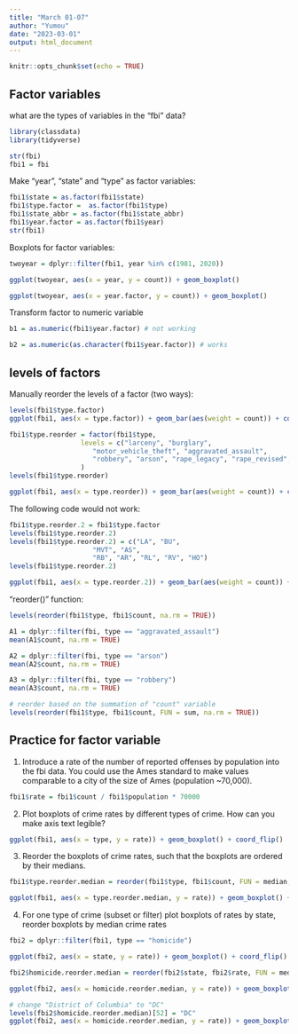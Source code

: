```yaml
---
title: "March 01-07"
author: "Yumou"
date: "2023-03-01"
output: html_document
---
```


```r
knitr::opts_chunk$set(echo = TRUE)
```

## Factor variables

what are the types of variables in the "fbi" data?

```r
library(classdata)
library(tidyverse)

str(fbi)
fbi1 = fbi
```

Make "year", "state" and "type" as factor variables:

```r
fbi1$state = as.factor(fbi1$state)
fbi1$type.factor =  as.factor(fbi1$type)
fbi1$state_abbr = as.factor(fbi1$state_abbr)
fbi1$year.factor = as.factor(fbi1$year)
str(fbi1)
```

Boxplots for factor variables:

```r
twoyear = dplyr::filter(fbi1, year %in% c(1981, 2020))

ggplot(twoyear, aes(x = year, y = count)) + geom_boxplot()

ggplot(twoyear, aes(x = year.factor, y = count)) + geom_boxplot()
```

Transform factor to numeric variable

```r
b1 = as.numeric(fbi1$year.factor) # not working

b2 = as.numeric(as.character(fbi1$year.factor)) # works
```

## levels of factors

Manually reorder the levels of a factor (two ways):

```r
levels(fbi1$type.factor)
ggplot(fbi1, aes(x = type.factor)) + geom_bar(aes(weight = count)) + coord_flip() # not ordered

fbi1$type.reorder = factor(fbi1$type, 
                  levels = c("larceny", "burglary", 
                     "motor_vehicle_theft", "aggravated_assault", 
                     "robbery", "arson", "rape_legacy", "rape_revised", "homicide")
                  )
levels(fbi1$type.reorder)

ggplot(fbi1, aes(x = type.reorder)) + geom_bar(aes(weight = count)) + coord_flip() # works
```

The following code would not work:

```r
fbi1$type.reorder.2 = fbi1$type.factor
levels(fbi1$type.reorder.2)
levels(fbi1$type.reorder.2) = c("LA", "BU", 
                     "MVT", "AS", 
                     "RB", "AR", "RL", "RV", "HO")
levels(fbi1$type.reorder.2)

ggplot(fbi1, aes(x = type.reorder.2)) + geom_bar(aes(weight = count)) + coord_flip() # not working
```

"reorder()" function:

```r
levels(reorder(fbi1$type, fbi1$count, na.rm = TRUE))

A1 = dplyr::filter(fbi, type == "aggravated_assault")
mean(A1$count, na.rm = TRUE)

A2 = dplyr::filter(fbi, type == "arson")
mean(A2$count, na.rm = TRUE)

A3 = dplyr::filter(fbi, type == "robbery")
mean(A3$count, na.rm = TRUE)

# reorder based on the summation of "count" variable
levels(reorder(fbi1$type, fbi1$count, FUN = sum, na.rm = TRUE))
```

## Practice for factor variable

1. Introduce a rate of the number of reported offenses by population into the fbi data. You could use the Ames standard to make values comparable to a city of the size of Ames (population ~70,000).

```r
fbi1$rate = fbi1$count / fbi1$population * 70000
```


2. Plot boxplots of crime rates by different types of crime. How can you make axis text legible?

```r
ggplot(fbi1, aes(x = type, y = rate)) + geom_boxplot() + coord_flip()
```


3. Reorder the boxplots of crime rates, such that the boxplots are ordered by their medians.

```r
fbi1$type.reorder.median = reorder(fbi1$type, fbi1$count, FUN = median, na.rm = TRUE)

ggplot(fbi1, aes(x = type.reorder.median, y = rate)) + geom_boxplot() + coord_flip()
```

4. For one type of crime (subset or filter) plot boxplots of rates by state, reorder boxplots by median crime rates

```r
fbi2 = dplyr::filter(fbi1, type == "homicide")

ggplot(fbi2, aes(x = state, y = rate)) + geom_boxplot() + coord_flip()

fbi2$homicide.reorder.median = reorder(fbi2$state, fbi2$rate, FUN = median, na.rm = TRUE)

ggplot(fbi2, aes(x = homicide.reorder.median, y = rate)) + geom_boxplot() + coord_flip()

# change "District of Columbia" to "DC"
levels(fbi2$homicide.reorder.median)[52] = "DC"
ggplot(fbi2, aes(x = homicide.reorder.median, y = rate)) + geom_boxplot() + coord_flip()
```

